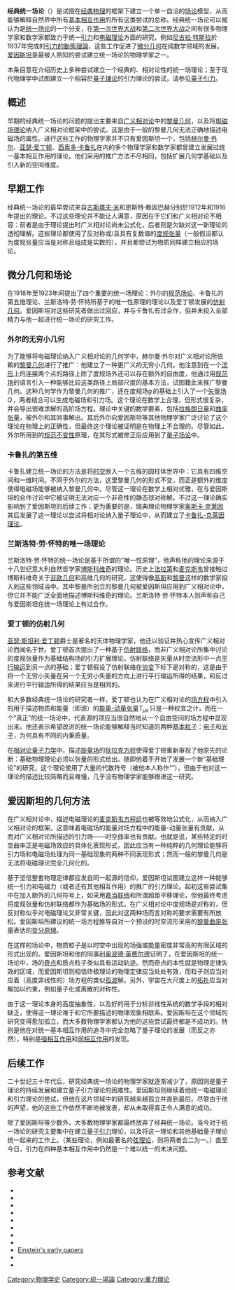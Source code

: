{{NoteTA|G1=物理学}}

'''经典统一场论'''（{{lang-en|classical unified field theory}}）是试图在[[经典物理|经典物理]]的框架下建立一个单一自洽的[[场论|场论]]模型，从而能够解释自然界中所有[[基本相互作用|基本相互作用]]的所有这类尝试的总称。经典统一场论可以被认为是[[统一场论|统一场论]]的一个分支，在[[第一次世界大战|第一次世界大战]]和[[第二次世界大战|第二次世界大战]]之间有很多物理学家和数学家都致力于统一[[引力|引力]]和[[电磁理论|电磁理论]]方面的研究，例如[[尼古拉·特斯拉|尼古拉·特斯拉]]於1937年完成的[[引力的動態理論|引力的動態理論]]，这些工作促进了[[微分几何|微分几何]]在纯数学领域的发展。[[爱因斯坦|爱因斯坦]]是最被人熟知的尝试建立统一场论的物理学家之一。

本条目意在介绍历史上多种尝试建立一个经典的、相对论性的统一场理论；至于现代物理学中试图建立一个相容於[[量子理论|量子理论]]的引力理论的尝试，请参见[[量子引力|量子引力]]。

== 概述 ==

早期的经典统一场论的问题的提出主要来自[[广义相对论|广义相对论]]中的[[黎曼几何|黎曼几何]]，以及将[[电磁场理论|电磁场理论]]纳入广义相对论框架中的尝试。这是由于一般的黎曼几何无法正确地描述电磁场的属性。进行这些工作的物理学家并不只有爱因斯坦一个，包括[[赫尔曼·外尔|赫尔曼·外尔]]、[[亚瑟·爱丁顿|亚瑟·爱丁顿]]、[[西奥多·卡鲁扎|西奥多·卡鲁扎]]在内的多个物理学家和数学家都曾建立发展过统一基本相互作用的理论。他们采用的推广方法不尽相同，包括扩展几何学基础以及引入新的空间维度。

== 早期工作 ==

经典统一场论的最早尝试来自[[古斯塔夫·米|古斯塔夫·米]]和恩斯特·赖因巴赫分别於1912年和1916年提出的理论。不过这些理论并不能让人满意，原因在于它们和广义相对论不相容：前者是由于理论提出时广义相对论尚未公式化，后者则是欠缺对这一新理论的透彻理解。这些理论都使用了反对称或/且具有复数值的[[度规张量|度规张量]]（一般假设都认为度规张量应当是对称且组成是实数的），并且都尝试为物质同样建立相应的场论。

== 微分几何和场论 ==

在1918年至1923年间提出了四个重要的统一场理论：外尔的[[规范场论|规范场论]]、卡鲁扎的第五维理论、兰斯洛特·劳·怀特所基于的唯一性原理的理论以及爱丁顿发展的[[仿射几何|仿射几何]]。爱因斯坦对这些研究者做出过回应，并与卡鲁扎有过合作，但并未投入全部精力与他一起进行统一场论的研究工作。

=== 外尔的无穷小几何 ===

为了能够将电磁理论纳入广义相对论的几何学中，赫尔曼·外尔对广义相对论所依赖的[[黎曼几何|黎曼几何]]进行了推广：他建立了一种更广义的无穷小几何。他注意到在一个[[流形|流形]]上的连接两个点的路径上除了度规场外还可以存在额外的自由度，他通过用[[规范场|规范场]]的语言引入一种能够比较这类路径上局部尺度的基本方法，试图籍此来推广黎曼几何。这种几何学作为黎曼几何的推广，还在度规场<math>g\,</math>的基础上引入了一个[[矢量场|矢量场]]<math>Q\,</math>，两者结合可以生成电磁场和引力场。这个理论在数学上合理，但形式很复杂，并会导出很难求解的高阶场方程。理论中关键的数学要素，包括[[拉格朗日量|拉格朗日量]]和[[曲率张量|曲率张量]]，被外尔和其同事解出。其后外尔向爱因斯坦等其他物理学家广泛讨论了这个理论在物理上的正确性，但最终这个理论被证明是在物理上不合理的。尽管如此，外尔所用到的[[规范场论|规范不变性]]原理，在其形式被修正后应用到了[[量子场论|量子场论]]中。

=== 卡鲁扎的第五维 ===

卡鲁扎建立统一场论的方法是将[[时空|时空]]嵌入一个五维的圆柱体世界中：它具有四维空间和一维时间。不同于外尔的方法，这里黎曼几何的形式不变，而正是额外的维度使得电磁场能够被纳入黎曼几何中。尽管这一理论在数学上相对优雅，在与爱因斯坦的合作讨论中它被证明无法对应一个非奇性的静态球对称解。不过这一理论确实影响到了爱因斯坦的后续工作；更为重要的是，瑞典理论物理学家[[奥斯卡·克莱因|奥斯卡·克莱因]]其后发展了这一理论以尝试将相对论纳入量子理论中，从而建立了[[卡鲁扎-克莱因理论|卡鲁扎-克莱因理论]]。

=== 兰斯洛特·劳·怀特的唯一场理论 ===

兰斯洛特·劳·怀特的统一场论是基于所谓的“唯一性原理”，他声称他的理论来源于十八世纪意大利自然哲学家[[博斯科维奇|博斯科维奇]]的理论。历史上[[法拉第|法拉第]]和[[麦克斯韦|麦克斯韦]]曾接触过博斯科维奇关于[[非欧几何|非欧几何]]和高维几何的研究，这使得像[[高斯|高斯]]和[[黎曼|黎曼]]这样的数学家投入到这些领域当中。其中黎曼所创立的黎曼几何被爱因斯坦应用到广义相对论中，但它并不能广泛全面地描述博斯科维奇的理论。兰斯洛特·劳·怀特本人则声称自己与爱因斯坦在统一场理论上有过合作。

=== 爱丁顿的仿射几何 ===

[[亚瑟·斯坦利·爱丁顿|亚瑟·斯坦利·爱丁顿]]爵士是著名的天体物理学家，他还以验证并热心宣传广义相对论而闻名于世。爱丁顿首次提出了一种基于[[仿射联络|仿射联络]]，而非广义相对论所集中讨论的度规张量作为基础结构场的引力扩展理论。仿射联络是矢量从时空流形中一点[[平行输运|平行输运]]到另一点的基础；爱丁顿假设了仿射联络在[[协变|协变]]下标下是对称的，这是由于将一个无穷小矢量在另一个无穷小矢量的方向上进行平行输运所得的结果，和反过来进行平行输运所得的结果应当是相同的。

和大多数经典统一场论的研究者一样，爱丁顿也认为在广义相对论的[[爱因斯坦引力场方程|场方程]]中引入的用于描述物质和能量（即源）的[[能量-动量张量|能量-动量张量]]<math>T_{\mu\nu}\,</math>只是一种权宜之计，而在一个“真正”的统一场论中，代表源的项应当很自然地从一个自由空间的场方程中显现出来。他还表示希望改进的统一场论能够解释当时知道的两种[[基本粒子|基本粒子]]：[[电子|电子]]和[[光子|光子]]，为何具有不同的内秉质量。

在[[相对论量子力学|相对论量子力学]]中，描述[[旋量场|旋量场]]的[[狄拉克方程|狄拉克方程]]使得爱丁顿重新审视了他原先的论断：基础物理理论必须以张量的形式给出。随即他着手开始了发展一个新“基础理论”的研究，这个理论使用了大量的代数符号（被他本人称作“{{lang|en|E-frame}}”），但由于他对这一理论的描述比较简略而且难懂，几乎没有物理学家能够跟进这一研究。

== 爱因斯坦的几何方法 ==

在广义相对论中，描述电磁理论的[[麦克斯韦方程组|麦克斯韦方程组]]也被等效地公式化，从而纳入广义相对论的框架。这意味着电磁场的能量对场方程中的能量-动量张量有贡献，从而对广义相对论所描述的引力场——时空曲率也有贡献。也就是说，某些特定的时空曲率正是电磁场效应的具体化表现形式，因此应当有一种纯粹的几何理论能够将引力场和电磁场处理为同一基础现象的两种不同表现形式；然而一般的黎曼几何是无法将电磁理论完全几何化的。

基于坚信整套物理定律都应发自同一起源的信仰，爱因斯坦试图建立这样一种能够统一引力和电磁力（或者还有其他相互作用）的推广的引力理论。起初这些尝试集中在加入额外的几何符号上，如采用[[嘉当联络|嘉当联络]]和所谓超距平移理论，但他最终考虑将度规张量和仿射联络都作为基础场的形式。在广义相对论中度规场是对称的，但反对称似乎对电磁理论又非常关键，因此对这两种场而言对称的要求需要有所放松。爱因斯坦所建议的统一场方程推导自对一个预设的时空流形采用的[[黎曼曲率张量|黎曼曲率张量]]表达的[[变分原理|变分原理]]。

在这样的场论中，物质粒子是以时空中出现的场强或能量密度非常高的有限区域的形式出现的。爱因斯坦和他的同事[[利奥波德·英费尔德|利奥波德·英费尔德]]证明了，在爱因斯坦的统一场论中，场的[[奇点|奇点]]和质点粒子类似具有运动轨迹。然而奇点的本性就是物理定律失效的区域，而爱因斯坦则相信终极理论的物理定律应当处处有效，而粒子则应当对应着（高度非线性的）场方程的类似[[孤波|孤波]]解。另外，宇宙在大尺度上的[[拓扑|拓扑]]应当对解加以约束，例如量子化或离散的对称性。

由于这一理论本身的高度抽象性，以及好的用于分析非线性系统的数学手段的相对缺乏，使得这一理论难于和它所要描述的物理现象相联系。爱因斯坦在这个领域的研究变得愈加孤立，而大多数物理学家都认为他的这些尝试最终都是不成功的。特别是他在对统一基本相互作用的追寻中完全忽略了量子理论的发展（而反之亦然），特别是[[强相互作用|强相互作用]]和[[弱相互作用|弱相互作用]]的发现。

== 后续工作 ==

二十世纪三十年代后，研究经典统一场论的物理学家就逐渐减少了，原因则是量子理论的持续发展和建立量子引力理论的困难性。爱因斯坦则继续着他统一电磁理论和引力理论的尝试，但他在这片领域中的研究越来越孤立并直到最后。尽管由于他的声望，他的这些工作依然不断地被发表，却从未取得真正令人满意的成功。

除了爱因斯坦等少数外，大多数物理学家都最终放弃了经典统一场论。当今对于统一场论的研究主要集中在建立[[量子引力|量子引力]]理论，以及将这一理论和其他基础量子理论统一起来的工作上。（某些理论，例如最著名的[[弦理论|弦理论]]，则将两者合二为一。）直至今日，引力在四种基本相互作用中仍然是一个难以统一的未决问题。

== 参考文献 ==

*{{cite web en |author=Gönner, Hubert F. M. |title=On the History of Unified Field Theories |work=Living Reviews in Relativity |url=http://relativity.livingreviews.org/open?pubNo=lrr-2004-2 |accessdate=August 10, 2005 |format=mdy |deadurl=yes |archiveurl=https://web.archive.org/web/20060209142203/http://relativity.livingreviews.org/open?pubNo=lrr-2004-2 |archivedate=2006年2月9日 }}
*{{cite journal en|author=Reichenbächer, E. |title=Grundzüge zu einer Theorie der Elektrizität und der Gravitation |url=https://archive.org/details/sim_annalen-der-physik_1917_52_2/page/134 |journal=Ann. Phys. |year=1917 |volume=52 |pages=134–173 |doi=10.1002/andp.19173570203}}
*{{cite journal en|author=Mie, G. |title=Grundlagen einer Theorie der Materie |url=https://archive.org/details/sim_annalen-der-physik_1912_37_3/page/511 |journal=Ann. Phys. |year=1912 |volume=37 |pages=511–534 |doi=10.1002/andp.19123420306}}
*{{cite journal en|author=Weyl, H. |title=Gravitation und Elektrizität |journal=Sitz. preuss. Akad. Wiss. |year=1918 |pages=465}}
*{{cite book en|author=Eddington, A. S. |title=The Mathematical Theory of Relativity, 2nd ed. |publisher=Cambridge Univ. Press |year=1924 }}
*{{cite book en|author=Kilmister, C. W. |title=Eddington's search for a fundamental theory |publisher=Cambridge Univ. Press |year=1994 }}
*{{cite book en|author=Schrödinger, E. |title=Space-Time Structure |publisher=Cambridge Univ. Press |year=1950 }}
*{{cite book en|author=Einstein, A. |title=The Meaning of Relativity. 5th ed. |publisher=Princeton Univ. Press |year=1956 }}
* [https://web.archive.org/web/20081019100543/http://www.lrz-muenchen.de/~aunzicker/ae1930.html Einstein's early papers]
*{{cite journal en|author=Ragusa, S. |title= Nonsymmetric Theory of Gravitation |journal=Physical Review D|year=1997|volume=56 |pages=864-873}}
*{{cite journal en|author=Ragusa, S. |title= Nonsymmetric Unified Theory of Gravitation, Electromagnetism and the Yang-Mills field |journal=Classical and Quantum Gravity|year=2002|volume=19 |pages=5969-5986}}

{{重力理論}}

[[Category:物理学史|Category:物理学史]]
[[Category:統一場論|Category:統一場論]]
[[Category:重力理论|Category:重力理论]]